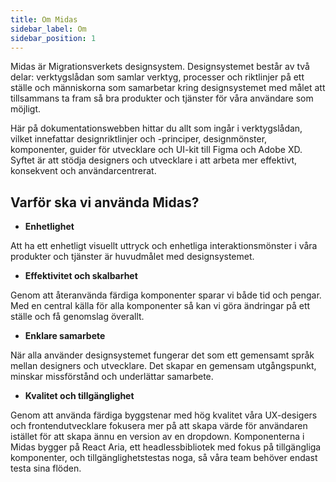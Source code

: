 ```yaml
---
title: Om Midas
sidebar_label: Om
sidebar_position: 1
---
```


Midas är Migrationsverkets designsystem. Designsystemet består av två delar: verktygslådan som samlar verktyg, processer och riktlinjer på ett ställe och människorna som samarbetar kring designsystemet med målet att tillsammans ta fram så bra produkter och tjänster för våra användare som möjligt.

Här på dokumentationswebben hittar du allt som ingår i verktygslådan, vilket innefattar designriktlinjer och -principer, designmönster, komponenter, guider för utvecklare och UI-kit till Figma och Adobe XD. Syftet är att stödja designers och utvecklare i att arbeta mer effektivt, konsekvent och användarcentrerat.

## Varför ska vi använda Midas?

- **Enhetlighet**

Att ha ett enhetligt visuellt uttryck och enhetliga interaktionsmönster i våra produkter och tjänster är huvudmålet med designsystemet.

- **Effektivitet och skalbarhet**

Genom att återanvända färdiga komponenter sparar vi både tid och pengar. Med en central källa för alla komponenter så kan vi göra ändringar på ett ställe och få genomslag överallt.

- **Enklare samarbete**

När alla använder designsystemet fungerar det som ett gemensamt språk mellan designers och utvecklare. Det skapar en gemensam utgångspunkt, minskar missförstånd och underlättar samarbete.

- **Kvalitet och tillgänglighet**

Genom att använda färdiga byggstenar med hög kvalitet våra UX-desigers och frontendutvecklare fokusera mer på att skapa värde för användaren istället för att skapa ännu en version av en dropdown. Komponenterna i Midas bygger på React Aria, ett headlessbibliotek med fokus på tillgängliga komponenter, och tillgänglighetstestas noga, så våra team behöver endast testa sina flöden.
